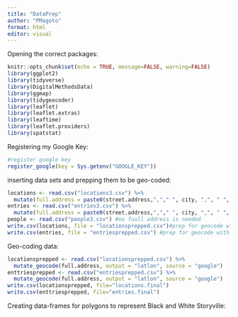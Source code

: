 ```yaml
---
title: "DataPrep"
author: "PMagoto"
format: html
editor: visual
---
```


Opening the correct packages:

```r
knitr::opts_chunk$set(echo = TRUE, message=FALSE, warning=FALSE)
library(ggplot2) 
library(tidyverse)
library(DigitalMethodsData)
library(ggmap)
library(tidygeocoder)
library(leaflet)
library(leaflet.extras)
library(leaftime)
library(leaflet.providers)
library(spatstat)
```

Registering my Google Key:

```r
#register google key 
register_google(key = Sys.getenv("GOOGLE_KEY"))
```

inserting data sets and prepping them to be geo-coded:

```r
locations <- read.csv("locations3.csv") %>% 
  mutate(full.address = paste0(street.address,","," ", city, ",", " ", state))
entries <- read.csv("entries3.csv") %>% 
  mutate(full.address = paste0(street.address,","," ", city, ",", " ", state))
people <- read.csv("people3.csv") #no fuull address is needed
write.csv(locations, file = "locationsprepped.csv")#prep for geocode with ful address and savw locally
write.csv(entries, file = "entriesprepped.csv") #prep for geocode with ful address and savw locally
```

Geo-coding data:

```r
locationsprepped <- read.csv("locationsprepped.csv") %>% 
  mutate_geocode(full.address, output = "latlon", source = "google")
enttriesprepped <- read.csv("entriesprepped.csv") %>% 
  mutate_geocode(full.address, output = "latlon", source = "google")
write.csv(locationsprepped, file="locations.final")
write.csv(enttriesprepped, file="entries.final")
```

Creating data-frames for polygons to represent Black and White Storyville:

```r

```
